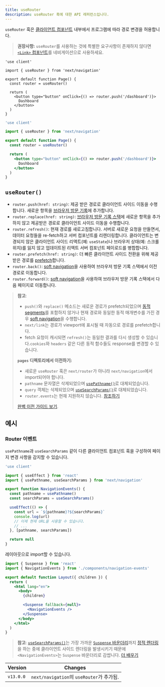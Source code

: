 ```yaml
---
title: useRouter
description: useRouter 훅에 대한 API 레퍼런스입니다.
---
```


`useRouter` 훅은 [클라이언트 컴포넌트](/docs/getting-started/react-essentials) 내부에서 프로그램에 따라 경로 변경을 허용합니다.

> **권장사항:** `useRouter`를 사용하는 것에 특별한 요구사항이 존재하지 않다면 [`<Link>` 컴포넌트](/docs/app/building-your-application/routing/linking-and-navigating#link-component)를 네비게이션으로 사용하세요.

```tsx filename="app/example-client-component.tsx" switcher
'use client'

import { useRouter } from 'next/navigation'

export default function Page() {
  const router = useRouter()

  return (
    <button type="button" onClick={() => router.push('/dashboard')}>
      Dashboard
    </button>
  )
}
```

```jsx filename="app/example-client-component.js" switcher
'use client'

import { useRouter } from 'next/navigation'

export default function Page() {
  const router = useRouter()

  return (
    <button type="button" onClick={() => router.push('/dashboard')}>
      Dashboard
    </button>
  )
}
```

## `useRouter()`

- `router.push(href: string)`: 제공 받은 경로로 클라이언트 사이드 이동을 수행합니다. 새로운 항목을 [브라우저 방문 기록](https://developer.mozilla.org/en-US/docs/Web/API/History_API)에 추가합니다.
- `router.replace(href: string)`: [브라우저 방문 기록 스택](https://developer.mozilla.org/en-US/docs/Web/API/History_API)에 새로운 항목을 추가하지 않고 제공받은 경로로 클라이언트 사이드 이동을 수행합니다.
- `router.refresh()`: 현재 경로를 새로고침합니다. 서버로 새로운 요청을 만들면서, 데이터 요청들을 re-fetch하고 서버 컴포넌트를 리렌더링합니다. 클라이언트는 변경되지 않은 클라이언트 사이드 리액트(예: `useState`)나 브라우저 상태(예: 스크롤 위치)를 잃지 않고 업데이트된 리액트 서버 컴포넌트 페이로드를 병합합니다.
- `router.prefetch(href: string)`: 더 빠른 클라이언트 사이드 전환을 위해 제공받은 경로를 [prefetch](/docs/app/building-your-application/routing/linking-and-navigating#prefetching)합니다.
- `router.back()`: [soft navigation](/docs/app/building-your-application/routing/linking-and-navigating#soft-navigation)을 사용하여 브라우저 방문 기록 스택에서 이전 경로로 이동합니다.
- `router.forward()`: [soft navigation](/docs/app/building-your-application/routing/linking-and-navigating#soft-navigation)을 사용하여 브라우저 방문 기록 스택에서 다음 페이지로 이동합니다.

> **참고**:
>
> - `push()`와 `replace()` 메소드는 새로운 경로가 prefetch되었으며 [동적 segments](/docs/app/building-your-application/routing/dynamic-routes)를 포함하지 않거나 현재 경로와 동일한 동적 매개변수를 가진 경우 [soft navigation](/docs/app/building-your-application/routing/linking-and-navigating#soft-navigation)을 수행합니다.
> - `next/link`는 경로가 viewport에 표시될 때 자동으로 경로를 prefetch합니다.
> - fetch 요청이 캐시되면 `refresh()`는 동일한 결과를 다시 생성할 수 있습니다.`cookies`와 `headers` 같은 다른 동적 함수들도 response를 변경할 수 있습니다.
>
> **`pages` 디렉토리에서 이전하기:**
>
> - 새로운 `useRouter` 훅은 `next/router`가 아니라 `next/navigation`에서 import되어야 합니다.
> - `pathname` 문자열은 삭제되었으며 [`usePathname()`](/docs/app/api-reference/functions/use-pathname)로 대체되었습니다.
> - `query` 객체는 삭제되었으며 [`useSearchParams()`](/docs/app/api-reference/functions/use-search-params)로 대체되었습니다.
> - `router.events`는 현재 지원하지 않습니다. [참조하기](#router-이벤트)
>
> [완벽 이전 가이드 보기](/docs/pages/building-your-application/upgrading/app-router-migration).

## 예시

### Router 이벤트

`usePathname`과 `useSearchParams` 같이 다른 클라이언트 컴포넌트 훅을 구성하여 페이지 변경 사항을 감지할 수 있습니다.

```jsx filename="app/components/navigation-events.js"
'use client'

import { useEffect } from 'react'
import { usePathname, useSearchParams } from 'next/navigation'

export function NavigationEvents() {
  const pathname = usePathname()
  const searchParams = useSearchParams()

  useEffect(() => {
    const url = `${pathname}?${searchParams}`
    console.log(url)
    // 이제 현재 URL을 사용할 수 있습니다.
    // ...
  }, [pathname, searchParams])

  return null
}
```

레이아웃으로 import할 수 있습니다.

```jsx filename="app/layout.js" highlight={2,10-12}
import { Suspense } from 'react'
import { NavigationEvents } from './components/navigation-events'

export default function Layout({ children }) {
  return (
    <html lang="en">
      <body>
        {children}

        <Suspense fallback={null}>
          <NavigationEvents />
        </Suspense>
      </body>
    </html>
  )
}
```

> **참고**: [`useSearchParams()`](/docs/app/api-reference/functions/use-search-params)는 가장 가까운 [`Suspense` 바운더리](/docs/app/building-your-application/routing/loading-ui-and-streaming#example)까지 [정적 렌더링](/docs/app/building-your-application/rendering/static-and-dynamic-rendering#static-rendering-default)을 하는 중에 클라이언트 사이드 렌더링을 발생시키기 때문에 `<NavigationEvents>`는 `Suspense` 바운더리로 감쌉니다. [더 배우기](/docs/app/api-reference/functions/use-search-params#behavior)

| Version   | Changes                                   |
| --------- | ----------------------------------------- |
| `v13.0.0` | `next/navigation`의 `useRouter`가 추가됨. |
